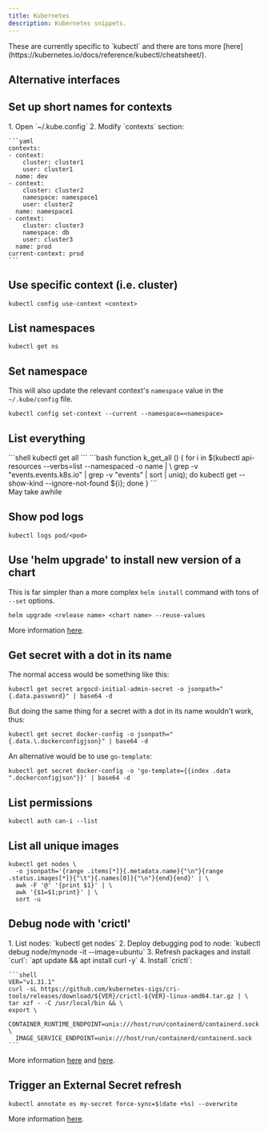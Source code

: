 ```yaml
---
title: Kubernetes
description: Kubernetes snippets.
---
```


<Aside type="note">These are currently specific to `kubectl` and there are tons more [here](https://kubernetes.io/docs/reference/kubectl/cheatsheet/).</Aside>

## Alternative interfaces

<CardGrid>
    <LinkCard title="Click" href="https://github.com/databricks/click"/>
    <LinkCard title="K9s" href="https://github.com/derailed/k9s"/>
    <LinkCard title="Kty" href="https://github.com/grampelberg/kty"/>
</CardGrid>

## Set up short names for contexts

<Steps>
1. Open `~/.kube.config`
2. Modify `contexts` section:

    ```yaml
    contexts:
    - context:
        cluster: cluster1
        user: cluster1
      name: dev
    - context:
        cluster: cluster2
        namespace: namespace1
        user: cluster2
      name: namespace1
    - context:
        cluster: cluster3
        namespace: db
        user: cluster3
      name: prod
    current-context: prod
    ```
</Steps>

## Use specific context (i.e. cluster)

```shell
kubectl config use-context <context>
```

## List namespaces

```shell
kubectl get ns
```

## Set namespace

This will also update the relevant context's `namespace` value in the `~/.kube/config` file.

```shell
kubectl config set-context --current --namespace=<namespace>
```

## List everything

<Tabs>
    <TabItem label="Naive approach">
    ```shell
    kubectl get all
    ```
    </TabItem>
    <TabItem label="Actually list everything">
    ```bash
    function k_get_all () {
        for i in $(kubectl api-resources --verbs=list --namespaced -o name | \
            grep -v "events.events.k8s.io" | grep -v "events" | sort | uniq); do
                kubectl get --show-kind --ignore-not-found ${i};
        done
    }
    ```
    <Aside type="note">May take awhile</Aside>
    </TabItem>
</Tabs>

## Show pod logs

```shell
kubectl logs pod/<pod>
```

## Use 'helm upgrade' to install new version of a chart

This is far simpler than a more complex `helm install` command with tons of `--set` options.

```shell
helm upgrade <release name> <chart name> --reuse-values
```

More information [here](https://helm.sh/docs/helm/helm_upgrade/).

## Get secret with a dot in its name

The normal access would be something like this:

```shell
kubectl get secret argocd-initial-admin-secret -o jsonpath="{.data.password}" | base64 -d
```

But doing the same thing for a secret with a dot in its name wouldn't work, thus:

```shell
kubectl get secret docker-config -o jsonpath="{.data.\.dockerconfigjson}" | base64 -d
```

An alternative would be to use `go-template`:

```shell
kubectl get secret docker-config -o 'go-template={{index .data ".dockerconfigjson"}}' | base64 -d
```

## List permissions

```shell
kubectl auth can-i --list
```

## List all unique images

```shell
kubectl get nodes \
  -o jsonpath='{range .items[*]}{.metadata.name}{"\n"}{range .status.images[*]}{"\t"}{.names[0]}{"\n"}{end}{end}' | \
  awk -F '@' '{print $1}' | \
  awk '{$1=$1;print}' | \
  sort -u
```

## Debug node with 'crictl'

<Steps>
1. List nodes: `kubectl get nodes`
2. Deploy debugging pod to node: `kubectl debug node/mynode -it --image=ubuntu`
3. Refresh packages and install `curl`: `apt update && apt install curl -y`
4. Install `crictl`:

    ```shell
    VER="v1.31.1"
    curl -sL https://github.com/kubernetes-sigs/cri-tools/releases/download/${VER}/crictl-${VER}-linux-amd64.tar.gz | \
    tar xzf - -C /usr/local/bin && \
    export \
      CONTAINER_RUNTIME_ENDPOINT=unix:///host/run/containerd/containerd.sock \
      IMAGE_SERVICE_ENDPOINT=unix:///host/run/containerd/containerd.sock
    ```
</Steps>

More information [here](https://kubernetes.io/docs/tasks/debug/debug-cluster/kubectl-node-debug/#debugging-a-node-using-kubectl-debug-node) and [here](https://kubernetes.io/docs/tasks/debug/debug-cluster/crictl/).

## Trigger an External Secret refresh

```shell
kubectl annotate es my-secret force-sync=$(date +%s) --overwrite
```

More information [here](https://external-secrets.io/latest/introduction/faq/).
